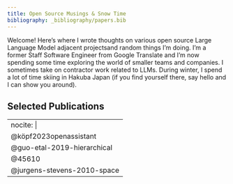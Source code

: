 ```yaml
---
title: Open Source Musings & Snow Time
bibliography: _bibliography/papers.bib
---
```


Welcome! Here's where I wrote thoughts on various open source Large Language
Model adjacent projectsand random things I'm doing.  I'm a former Staff
Software Engineer from Google Translate and I'm now spending some time
exploring the world of smaller teams and companies.  I sometimes take on
contractor work related to LLMs.  During winter, I spend a lot of time skiing
in Hakuba Japan (if you find yourself there, say hello and I can show you
around).

## Selected Publications

---
nocite: |
  @köpf2023openassistant
  @guo-etal-2019-hierarchical
  @45610
  @jurgens-stevens-2010-space
---
